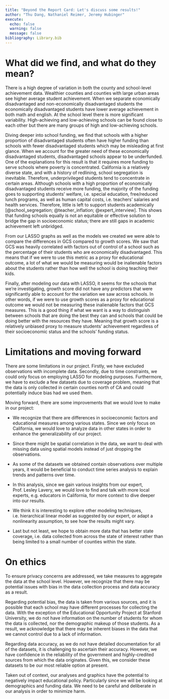```yaml
---
title: "Beyond the Report Card: Let's discuss some results!"
author: "Thu Dang, Nathaniel Reimer, Jeremy Hubinger"
execute: 
  echo: false
  warning: false
  message: false
bibliography: Library.bib
---
```


# What did we find, and what do they mean?

There is a high degree of variation in both the county and school-level achievement data. Wealthier counties and counties with large urban areas see higher average student achievement. When we separate economically disadvantaged and non-economically disadvantaged students the economically disadvantaged students have lower average achievement in both math and english. At the school level there is more significant variability. High-achieving and low-achieving schools can be found close to each other but there are many groups of high and low-achieving schools. 

Diving deeper into school funding, we find that schools with a higher proportion of disadvantaged students often have higher funding than schools with fewer disadvantaged students which may be misleading at first glance. When we account for the greater need of these economically disadvantaged students, disadvantaged schools appear to be underfunded. One of the explanations for this result is that it requires more funding to serve schools where poverty is concentrated. California is a relatively diverse state, and with a history of redlining, school segregation is inevitable. Therefore, underprivileged students tend to concentrate in certain areas. Although schools with a high proportion of economically disadvantaged students receive more funding, the majority of the funding goes to supporting students' welfare, i.e. special education, free/reduced lunch programs, as well as human capital costs, i.e. teachers' salaries and health services. Therefore, little is left to support students academically [@school_segregation; @teacher_inflation; @expert_interview]. This shows that funding schools equally is not an equitable or effective solution to bridge the gap in socioeconomic status; there are still gaps in academic achievement left unbridged. 

From our LASSO graphs as well as the models we created we were able to compare the differences in GCS compared to growth scores. We saw that GCS was heavily correlated with factors out of control of a school such as the percentage of their students who are economically disadvantaged. This means that if we were to use this metric as a proxy for educational outcome, a lot of what we would be measuring would be inalienable factors about the students rather than how well the school is doing teaching their kids.

Finally, after modeling our data with LASSO, it seems for the schools that we’re investigating, growth score did not have any predictors that were significantly able to account for the variation we saw across schools. In other words, if we were to use growth scores as a proxy for educational outcome we would not be measuring these inalienable factors that GCS measures. This is a good thing if what we want is a way to distinguish between schools that are doing the best they can and schools that could be doing better with the resources they have. Meaning that growth score is a relatively unbiased proxy to measure students' achievement regardless of their socioeconomic status and the schools' funding status.

# Limitations and moving forward

There are some limitations in our project. Firstly, we have excluded observations with incomplete data. Secondly, due to time constraints, we could only focus on employing LASSO for modeling purposes. Furthermore, we have to exclude a few datasets due to coverage problem, meaning that the data is only collected in certain counties north of CA and could potentially induce bias had we used them. 

Moving forward, there are some improvements that we would love to make in our project: 

- We recognize that there are differences in socioeconomic factors and educational measures among various states. Since we only focus on California, we would love to analyze data in other states in order to enhance the generalizability of our project. 

- Since there might be spatial correlation in the data, we want to deal with missing data using spatial models instead of just dropping the observations. 

- As some of the datasets we obtained contain observations over multiple years, it would be beneficial to conduct time series analysis to explain trends and patterns over time.

- In this analysis, since we gain various insights from our expert, Prof. Lesley Lavery, we would love to find and talk with more local experts, e.g. educators in California, for more context to dive deeper into our results.

- We think it is interesting to explore other modeling techniques, i.e. hierarchical linear model as suggested by our expert, or adapt a nonlinearity assumption, to see how the results might vary. 

- Last but not least, we hope to obtain more data that has better state coverage, i.e. data collected from across the state of interest rather than being limited to a small number of counties within the state.

# On ethics

To ensure privacy concerns are addressed, we take measures to aggregate the data at the school level. However, we recognize that there may be potential issues with bias in the data collection process and data accuracy as a result.

Regarding potential bias, the data is taken from various sources, and it is possible that each school may have different processes for collecting the data. With the exception of the Educational Opportunity Project at Stanford University, we do not have information on the number of students for whom the data is collected, nor the demographic makeup of those students. As a result, we acknowledge that there may be inherent biases in the data that we cannot control due to a lack of information.

Regarding data accuracy, as we do not have detailed documentation for all of the datasets, it is challenging to ascertain their accuracy. However, we have confidence in the reliability of the government and highly-credited sources from which the data originates. Given this, we consider these datasets to be our most reliable option at present.

Taken out of context, our analyses and graphics have the potential to negatively impact educational policy. Particularly since we will be looking at demographics and funding data. We need to be careful and deliberate in our analysis in order to minimize harm.


